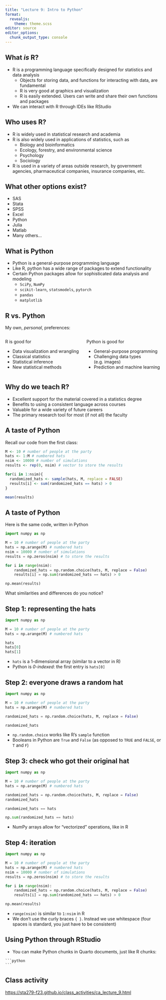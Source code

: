 ```yaml
---
title: "Lecture 9: Intro to Python"
format: 
  revealjs:
    theme: theme.scss
editor: source
editor_options: 
  chunk_output_type: console
---
```


## What *is* R?

* R is a programming language specifically designed for statistics and data analysis
  * Objects for storing data, and functions for interacting with data, are fundamental
  * R is very good at graphics and visualization
  * R is easily extended. Users can write and share their own functions and packages
* We can interact with R through IDEs like RStudio

## Who uses R?

* R is widely used in statistical research and academia
* R is also widely used in applications of statistics, such as
  * Biology and bioinformatics
  * Ecology, forestry, and environmental science
  * Psychology
  * Sociology
* R is used in a variety of areas outside research, by government agencies, pharmaceutical companies, insurance companies, etc.

## What other options exist?

* SAS
* Stata
* SPSS
* Excel
* Python
* Julia
* Matlab
* Many others...

## What is Python

* Python is a general-purpose programming language 
* Like R, python has a wide range of packages to extend functionality
* Certain Python packages allow for sophisticated data analysis and modeling
  * `SciPy`, `NumPy`
  * `scikit-learn`, `statsmodels`, `pytorch`
  * `pandas`
  * `matplotlib`
  
## R vs. Python

My own, *personal*, preferences:

:::: {.columns}

::: {.column width="50%"}
R is good for

* Data visualization and wrangling
* Classical statistics
* Statistical inference
* New statistical methods
:::

::: {.column width="50%"}
Python is good for

* General-purpose programming
* Challenging data types (e.g. images)
* Prediction and machine learning
:::

::::

## Why do we teach R?

* Excellent support for the material covered in a statistics degree
* Benefits to using a consistent language across courses
* Valuable for a wide variety of future careers
* The primary research tool for most (if not all) the faculty

## A taste of Python

Recall our code from the first class:

```r
M <- 10 # number of people at the party
hats <- 1:M # numbered hats
nsim <- 10000 # number of simulations
results <- rep(0, nsim) # vector to store the results

for(i in 1:nsim){
  randomized_hats <- sample(hats, M, replace = FALSE)
  results[i] <- sum(randomized_hats == hats) > 0
}

mean(results)
```

## A taste of Python

Here is the same code, written in Python

```python
import numpy as np

M = 10 # number of people at the party
hats = np.arange(M) # numbered hats
nsim = 10000 # number of simulations
results = np.zeros(nsim) # to store the results

for i in range(nsim):
    randomized_hats = np.random.choice(hats, M, replace = False)
    results[i] = np.sum(randomized_hats == hats) > 0

np.mean(results)
```

What similarities and differences do you notice?

## Step 1: representing the hats

```python
import numpy as np

M = 10 # number of people at the party
hats = np.arange(M) # numbered hats

hats
hats[0]
hats[1]
```

* `hats` is a 1-dimensional array (similar to a vector in R)
* Python is *0-indexed*: the first entry is `hats[0]`

## Step 2: everyone draws a random hat

```python
import numpy as np

M = 10 # number of people at the party
hats = np.arange(M) # numbered hats

randomized_hats = np.random.choice(hats, M, replace = False)

randomized_hats
```

* `np.random.choice` works like R's `sample` function
* Booleans in Python are `True` and `False` (as opposed to `TRUE` and `FALSE`, or `T` and `F`)

## Step 3: check who got their original hat

```python
import numpy as np

M = 10 # number of people at the party
hats = np.arange(M) # numbered hats

randomized_hats = np.random.choice(hats, M, replace = False)
randomized_hats

randomized_hats == hats

np.sum(randomized_hats == hats)
```

* NumPy arrays allow for "vectorized" operations, like in R

## Step 4: iteration

```python
import numpy as np

M = 10 # number of people at the party
hats = np.arange(M) # numbered hats
nsim = 10000 # number of simulations
results = np.zeros(nsim) # to store the results

for i in range(nsim):
    randomized_hats = np.random.choice(hats, M, replace = False)
    results[i] = np.sum(randomized_hats == hats) > 0

np.mean(results)
```

* `range(nsim)` is similar to `1:nsim` in R 
* We don't use the curly braces `{ }`. Instead we use whitespace (four spaces is standard, you just have to be consistent)

## Using Python through RStudio

* You can make Python chunks in Quarto documents, just like R chunks:

````verbatim
```python

```
````

## Class activity

[https://sta279-f23.github.io/class_activities/ca_lecture_9.html](https://sta279-f23.github.io/class_activities/ca_lecture_9.html)









